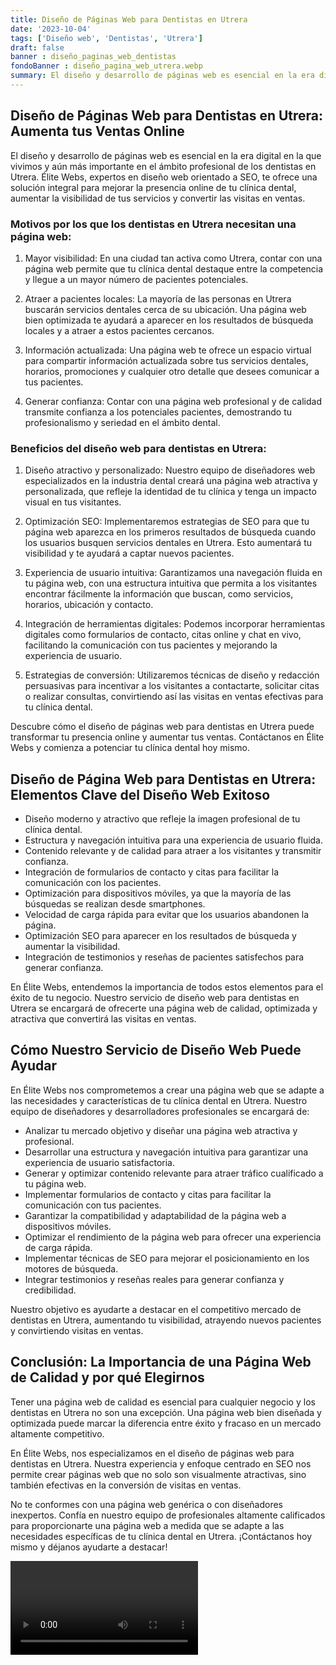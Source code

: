 ```yaml
---
title: Diseño de Páginas Web para Dentistas en Utrera
date: '2023-10-04'
tags: ['Diseño web', 'Dentistas', 'Utrera']
draft: false
banner : diseño_paginas_web_dentistas
fondoBanner : diseño_pagina_web_utrera.webp
summary: El diseño y desarrollo de páginas web es esencial en la era digital en la que vivimos y aún más importante en el ámbito profesional de los dentistas en Utrera. Élite Webs, expertos en diseño web orientado a SEO, te ofrece una solución integral para mejorar la presencia online de tu clínica dental, aumentar la visibilidad de tus servicios y convertir las visitas en ventas.
---
```


## Diseño de Páginas Web para Dentistas en Utrera: Aumenta tus Ventas Online

El diseño y desarrollo de páginas web es esencial en la era digital en la que vivimos y aún más importante en el ámbito profesional de los dentistas en Utrera. Élite Webs, expertos en diseño web orientado a SEO, te ofrece una solución integral para mejorar la presencia online de tu clínica dental, aumentar la visibilidad de tus servicios y convertir las visitas en ventas.

### Motivos por los que los dentistas en Utrera necesitan una página web:

1. Mayor visibilidad: En una ciudad tan activa como Utrera, contar con una página web permite que tu clínica dental destaque entre la competencia y llegue a un mayor número de pacientes potenciales.

2. Atraer a pacientes locales: La mayoría de las personas en Utrera buscarán servicios dentales cerca de su ubicación. Una página web bien optimizada te ayudará a aparecer en los resultados de búsqueda locales y a atraer a estos pacientes cercanos.

3. Información actualizada: Una página web te ofrece un espacio virtual para compartir información actualizada sobre tus servicios dentales, horarios, promociones y cualquier otro detalle que desees comunicar a tus pacientes.

4. Generar confianza: Contar con una página web profesional y de calidad transmite confianza a los potenciales pacientes, demostrando tu profesionalismo y seriedad en el ámbito dental.

### Beneficios del diseño web para dentistas en Utrera:

1. Diseño atractivo y personalizado: Nuestro equipo de diseñadores web especializados en la industria dental creará una página web atractiva y personalizada, que refleje la identidad de tu clínica y tenga un impacto visual en tus visitantes.

2. Optimización SEO: Implementaremos estrategias de SEO para que tu página web aparezca en los primeros resultados de búsqueda cuando los usuarios busquen servicios dentales en Utrera. Esto aumentará tu visibilidad y te ayudará a captar nuevos pacientes.

3. Experiencia de usuario intuitiva: Garantizamos una navegación fluida en tu página web, con una estructura intuitiva que permita a los visitantes encontrar fácilmente la información que buscan, como servicios, horarios, ubicación y contacto.

4. Integración de herramientas digitales: Podemos incorporar herramientas digitales como formularios de contacto, citas online y chat en vivo, facilitando la comunicación con tus pacientes y mejorando la experiencia de usuario.

5. Estrategias de conversión: Utilizaremos técnicas de diseño y redacción persuasivas para incentivar a los visitantes a contactarte, solicitar citas o realizar consultas, convirtiendo así las visitas en ventas efectivas para tu clínica dental.

Descubre cómo el diseño de páginas web para dentistas en Utrera puede transformar tu presencia online y aumentar tus ventas. Contáctanos en Élite Webs y comienza a potenciar tu clínica dental hoy mismo.

<GifSeo />

<Cta />

## Diseño de Página Web para Dentistas en Utrera: Elementos Clave del Diseño Web Exitoso

- Diseño moderno y atractivo que refleje la imagen profesional de tu clínica dental.
- Estructura y navegación intuitiva para una experiencia de usuario fluida.
- Contenido relevante y de calidad para atraer a los visitantes y transmitir confianza.
- Integración de formularios de contacto y citas para facilitar la comunicación con los pacientes.
- Optimización para dispositivos móviles, ya que la mayoría de las búsquedas se realizan desde smartphones.
- Velocidad de carga rápida para evitar que los usuarios abandonen la página.
- Optimización SEO para aparecer en los resultados de búsqueda y aumentar la visibilidad.
- Integración de testimonios y reseñas de pacientes satisfechos para generar confianza.

En Élite Webs, entendemos la importancia de todos estos elementos para el éxito de tu negocio. Nuestro servicio de diseño web para dentistas en Utrera se encargará de ofrecerte una página web de calidad, optimizada y atractiva que convertirá las visitas en ventas.

## Cómo Nuestro Servicio de Diseño Web Puede Ayudar

En Élite Webs nos comprometemos a crear una página web que se adapte a las necesidades y características de tu clínica dental en Utrera. Nuestro equipo de diseñadores y desarrolladores profesionales se encargará de:

- Analizar tu mercado objetivo y diseñar una página web atractiva y profesional.
- Desarrollar una estructura y navegación intuitiva para garantizar una experiencia de usuario satisfactoria.
- Generar y optimizar contenido relevante para atraer tráfico cualificado a tu página web.
- Implementar formularios de contacto y citas para facilitar la comunicación con tus pacientes.
- Garantizar la compatibilidad y adaptabilidad de la página web a dispositivos móviles.
- Optimizar el rendimiento de la página web para ofrecer una experiencia de carga rápida.
- Implementar técnicas de SEO para mejorar el posicionamiento en los motores de búsqueda.
- Integrar testimonios y reseñas reales para generar confianza y credibilidad.

Nuestro objetivo es ayudarte a destacar en el competitivo mercado de dentistas en Utrera, aumentando tu visibilidad, atrayendo nuevos pacientes y convirtiendo visitas en ventas.

## Conclusión: La Importancia de una Página Web de Calidad y por qué Elegirnos

Tener una página web de calidad es esencial para cualquier negocio y los dentistas en Utrera no son una excepción. Una página web bien diseñada y optimizada puede marcar la diferencia entre éxito y fracaso en un mercado altamente competitivo.

En Élite Webs, nos especializamos en el diseño de páginas web para dentistas en Utrera. Nuestra experiencia y enfoque centrado en SEO nos permite crear páginas web que no solo son visualmente atractivas, sino también efectivas en la conversión de visitas en ventas.

No te conformes con una página web genérica o con diseñadores inexpertos. Confía en nuestro equipo de profesionales altamente calificados para proporcionarte una página web a medida que se adapte a las necesidades específicas de tu clínica dental en Utrera. ¡Contáctanos hoy mismo y déjanos ayudarte a destacar!

<Video />

<CtaBot job='Dentistas' city='Utrera'/>

<Gmaps query='Utrera+españa+maps' />